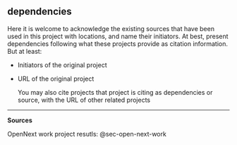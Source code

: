 ## dependencies

Here it is welcome to acknowledge the existing sources that have been used in this project with locations, and name their initiators. At best, present dependencies following what these projects provide as citation information. But at least:

-   Initiators of the original project

-   URL of the original project

    You may also cite projects that project is citing as dependencies or source, with the URL of other related projects


------------------------------------------------------------------------

**Sources**

OpenNext work project resutls: @sec-open-next-work
